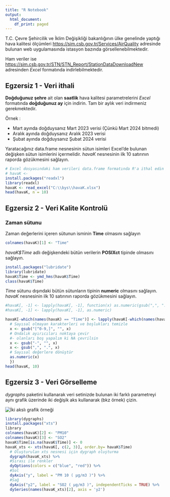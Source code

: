 ```yaml
---
title: "R Notebook"
output:
  html_document:
    df_print: paged
---
```


T.C. Çevre Şehircilik ve İklim Değişikliği bakanlığının ülke genelinde yaptığı hava kalitesi
ölçümleri [https://sim.csb.gov.tr/Services/AirQuality](https://sim.csb.gov.tr/Services/AirQuality) adresinde bulunan web uygulamasında istasyon bazında görsellenebilmektedir. 

Ham veriler ise [https://sim.csb.gov.tr/STN/STN_Report/StationDataDownloadNew](https://sim.csb.gov.tr/STN/STN_Report/StationDataDownloadNew) adresinden *Excel* formatında indirlebilmektedir. 

## Egzersiz 1 - Veri ithali

**Doğduğunuz şehre** ait olan **saatlik** hava kalitesi parametrelerini *Excel* formatında **doğduğunuz ay** için indirin. Tam bir aylık veri indirmeniz gerekmektedir.

Örnek :

- Mart ayında doğduysanız Mart 2023 verisi (Çünkü Mart 2024 bitmedi)
- Aralık ayında doğduysanız Aralık 2023 verisi
- Şubat ayında doğduysanız Şubat 2024 verisi

Yaratacağınız data.frame nesnesinin sütun isimleri Excel'de bulunan değişken sütun isimlerini içermelidir. *havaK* nesnesinin ilk 10 satırının raporda gözükmesini sağlayın.

```r
# Excel dosyasındaki ham verileri data.frame formatında R'a ithal edin
# havaK <- 
install.packages("readxl") 
library(readxl)
havaK <- read_excel("C:\\bys\\havaK.xlsx")
head(havaK, n = 10)
```

## Egzersiz 2 - Veri Kalite Kontrolü

### Zaman sütunu
Zaman değerlerini içeren sütunun isminin **Time** olmasını sağlayın
```r
colnames(havaK)[1] <- "Time"
```


*havaK$Time* adlı değişkendeki bütün verilerin **POSIXct** tipinde olmasını sağlayın. 

```r
install.packages("lubridate")
library(lubridate)
havaK$Time <- ymd_hms(havaK$Time)
class(havaK$Time)
```

*Time* sütunu dışındaki bütün sütunların tipinin **numeric** olmasını sağlayın. *havaK* nesnesinin ilk 10 satırının raporda gözükmesini sağlayın.

```r
#havaK[, -1] <- lapply(havaK[, -1], function(x) as.numeric(gsub(",", ".", x)))
#havaK[, -1] <- lapply(havaK[, -1], as.numeric)

havaK[-which(names(havaK) == "Time")] <- lapply(havaK[-which(names(havaK) == "Time")], function(x) {  
  # Sayısal olmayan karakterleri ve boşlukları temizle    
  x <- gsub("[^0-9,]", "", x)  
  # Ondalık ayırıcıları noktaya çevir  
  #- olanları boş yapalım ki NA çevrilsin    
  x <- gsub("-", "", x)  
  x <- gsub(",", ".", x)  
  # Sayısal değerlere dönüştür  
  as.numeric(x)
  })
head(havaK, 10)
```

## Egzersiz 3 - Veri Görselleme
*dygraphs* paketini kullanarak veri setinizde bulunan iki farklı parametreyi aynı grafik üzerinde iki değişik aks kullanarak (bkz örnek) çizin.

![](graphic_example.png "İki akslı grafik örneği")


```r
library(dygraphs)
install.packages("xts")
library
colnames(havaK)[2] <- "PM10"
colnames(havaK)[3] <- "SO2"
havaK$Time[is.na(havaK$Time)] <- 0
havaK_xts <- xts(havaK[, c(2, 3)], order.by= havaK$Time)
  # Oluşturulan xts nesnesi için dygraph oluşturma
  dygraph(havaK_xts) %>%
  #Sırası ile renkler  
  dyOptions(colors = c("blue", "red")) %>%
  #Sol  
  dyAxis("y", label = "PM 10 ( µg/m3 )") %>%
  #Sağ  
  dyAxis("y2", label = "SO2 ( µg/m3 )", independentTicks = TRUE) %>%
  dySeries(names(havaK_xts)[2], axis = 'y2')
```
